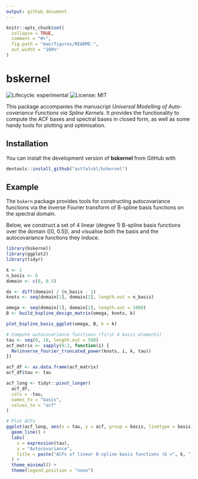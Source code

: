 ```yaml
---
output: github_document
---
```


```r
knitr::opts_chunk$set(
  collapse = TRUE,
  comment = "#>",
  fig.path = "man/figures/README-",
  out.width = "100%"
)
```

# bskernel

<!-- badges: start -->
![Lifecycle: experimental](https://img.shields.io/badge/lifecycle-experimental-orange.svg)
![License: MIT](https://img.shields.io/badge/license-MIT-blue.svg)

<!-- badges: end -->

This package accompanies the manuscript _Universal Modelling of Auto-covariance Functions via Spline Kernels_. It provides the functionality to compute the ACF bases and spectral bases in closed form, as well as some handy tools for plotting and optimisation.

## Installation

You can install the development version of **bskernel** from GitHub with

```r
devtools::install_github("astfalckl/bskernel")
```

## Example

The `bskern` package provides tools for constructing autocovariance functions via the inverse Fourier transform of B-spline basis functions on the spectral domain.

Below, we construct a set of 4 linear (degree 1) B-spline basis functions over the domain \([0, 0.5]\), and visualise both the basis and the autocovariance functions they induce.

```r
library(bskernel)
library(ggplot2)
library(tidyr)

k <- 1 
n_basis <- 6
domain <- c(0, 0.5)

dx <- diff(domain) / (n_basis - 1)
knots <- seq(domain[1], domain[2], length.out = n_basis)

omega <- seq(domain[1], domain[2], length.out = 1000)
B <- build_bspline_design_matrix(omega, knots, k)

plot_bspline_basis_ggplot(omega, B, k = k)
```

```r
# Compute autocovariance functions (first 4 basis elements)
tau <- seq(0, 10, length.out = 500)
acf_matrix <- sapply(0:3, function(i) {
  Re(inverse_fourier_truncated_power(knots, i, k, tau))
})

acf_df <- as.data.frame(acf_matrix)
acf_df$tau <- tau

acf_long <- tidyr::pivot_longer(
  acf_df,
  cols = -tau,
  names_to = "basis",
  values_to = "acf"
)

# Plot ACFs
ggplot(acf_long, aes(x = tau, y = acf, group = basis, linetype = basis)) +
  geom_line() +
  labs(
    x = expression(tau),
    y = "Autocovariance",
    title = paste("ACFs of linear B-spline basis functions (k =", k, ")")
  ) +
  theme_minimal() +
  theme(legend.position = "none")
```